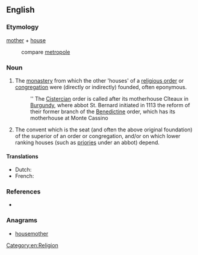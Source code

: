 ==English==

===Etymology===
[[mother]] + [[house]]
: compare [[metropole]]

===Noun===
{{en-noun}}

# The [[monastery]] from which the other 'houses' of a [[religious order]] or [[congregation]] were (directly or indirectly) founded, often eponymous.
#: '' The [[Cistercian]] order is called after its motherhouse Cîteaux in [[Burgundy]], where abbot St. Bernard initiated in 1113 the reform of their former branch of the [[Benedictine]] order, which has its motherhouse at Monte Cassino
# The convent which is the seat (and often the above original foundation) of the superior of an order or congregation, and/or on which lower ranking houses (such as [[priories]] under an abbot) depend.

====Translations====
* Dutch: {{t-|nl|moederhuis|n}}
* French: {{t+|fr|maison mère|f}}

===References===
* {{R:Websters}}

===Anagrams===
* [[housemother#English|housemother]]

[[Category:en:Religion]]